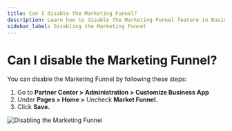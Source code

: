 ```yaml
---
title: Can I disable the Marketing Funnel?
description: Learn how to disable the Marketing Funnel feature in Business App
sidebar_label: Disabling the Marketing Funnel
---
```


# Can I disable the Marketing Funnel?

You can disable the Marketing Funnel by following these steps:

1. Go to **Partner Center > Administration > Customize Business App**
2. Under **Pages > Home >** Uncheck **Market Funnel.**
3. Click **Save.**

![Disabling the Marketing Funnel](/img/business-app/disable-marketing-funnel.jpg)